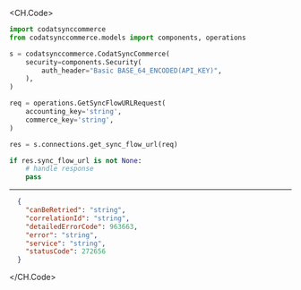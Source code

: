
<CH.Code>
```python GetSyncFlowUrl.py
import codatsynccommerce
from codatsynccommerce.models import components, operations

s = codatsynccommerce.CodatSyncCommerce(
    security=components.Security(
        auth_header="Basic BASE_64_ENCODED(API_KEY)",
    ),
)

req = operations.GetSyncFlowURLRequest(
    accounting_key='string',
    commerce_key='string',
)

res = s.connections.get_sync_flow_url(req)

if res.sync_flow_url is not None:
    # handle response
    pass
```
---

```json Example Response
  {
    "canBeRetried": "string",
    "correlationId": "string",
    "detailedErrorCode": 963663,
    "error": "string",
    "service": "string",
    "statusCode": 272656
  }
```
</CH.Code>
